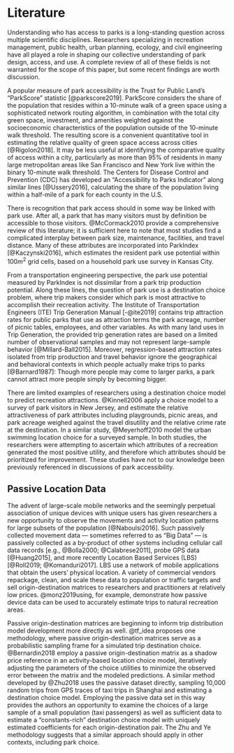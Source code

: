 # Literature

Understanding who has access to parks is a long-standing question across
multiple scientific disciplines. Researchers specializing in recreation
management, public health, urban planning, ecology, and civil engineering have
all played a role in shaping our collective understanding of park design,
access, and use. A complete review of all of these fields is not warranted for
the scope of this paper, but some recent findings are worth discussion.

A popular measure of park accessibility is the Trust for Public Land’s
“ParkScore” statistic [@parkscore2019]. ParkScore considers the share of the
population that resides within a 10-minute walk of a green space using a
sophisticated network routing algorithm, in combination with the total city
green space, investment, and amenities weighted against the socioeconomic
characteristics of the population outside of the 10-minute walk threshold. The
resulting score is a convenient quantitative tool in estimating the relative
quality of green space access across cities [@Rigolon2018]. It may be less
useful at identifying the comparative quality of access within a city,
particularly as more than 95% of residents in many large metropolitan areas like
San Francisco and New York live within the binary 10-minute walk threshold. The
Centers for Disease Control and Prevention (CDC) has developed an "Accessibility
to Parks Indicator" along similar lines [@Ussery2016], calculating the share of
the population living within a half-mile of a park for each county in the U.S.

There is recognition that park access should in some way be linked with park
use. After all, a park that has many visitors must by definition be accessible
to those visitors. @McCormack2010 provide a comprehensive review of this
literature; it is sufficient here to note that most studies find a complicated
interplay between park size, maintenance, facilities, and travel distance. Many
of these attributes are incorporated into ParkIndex [@Kaczynski2016], which
estimates the resident park use potential within $100 m^2$ grid cells, based on
a household park use survey in Kansas City.

From a transportation engineering perspective, the park use potential measured
by ParkIndex is not dissimilar from a park trip production potential. Along
these lines, the question of park use is a destination choice problem, where
trip makers consider which park is most attractive to accomplish their
recreation activity. The Institute of Transportation Engineers (ITE) Trip
Generation Manual [-@ite2019] contains trip attraction rates for public parks
that use as attraction terms the park acreage, number of picnic tables,
employees, and other variables. As with many land uses in Trip Generation, the
provided trip generation rates are based on a limited number of observational
samples and may not represent large-sample behavior [@Millard-Ball2015].
Moreover, regression-based attraction rates isolated from trip production and
travel behavior ignore the geographical and behavioral contexts in which people
actually make trips to parks [@Barnard1987]: Though more people may come to
larger parks, a park cannot attract more people simply by becoming bigger.

There are limited examples of researchers using a destination choice model to
predict recreation attractions. @Kinnell2006 apply a choice model to a survey
of park visitors in New Jersey, and estimate the relative attractiveness of park
attributes including playgrounds, picnic areas, and park acreage weighed against
the travel disutility and the relative crime rate at the destination. In a
similar study, @Meyerhoff2010 model the urban swimming location choice for a
surveyed sample. In both studies, the researchers were attempting to ascertain
which attributes of a recreation generated the most positive utility, and
therefore which attributes should be prioritized for improvement. These studies
have not to our knowledge been previously referenced in discussions of park
accessibility.

## Passive Location Data

The advent of large-scale mobile networks and the seemingly perpetual
association of unique devices with unique users has given researchers a new
opportunity to observe the movements and activity location patterns for large
subsets of the population [@Naboulsi2016]. Such passively collected movement
data --- sometimes referred to as “Big Data” --- is passively collected as a
by-product of other systems including cellular call data records  [e.g.,
@Bolla2000; @Calabrese2011], probe GPS data [@Huang2015], and more recently
Location Based Services (LBS) [@Roll2019; @Komanduri2017]. LBS use a network of
mobile applications that obtain the users’ physical location. A variety of
commercial vendors repackage, clean, and scale these data to population or
traffic targets and sell origin-destination matrices to researchers and
practitioners at relatively low prices. @monz2019using, for example, demonstrate
how passive device data can be used to accurately estimate trips to natural
recreation areas.

Passive origin-destination matrices are beginning to inform trip distribution
model development more directly as well. @tf_idea proposes one methodology,
where passive origin-destination matrices serve as a probabilistic sampling
frame for a simulated trip destination choice. @Bernardin2018 employ a passive
origin-destination matrix as a shadow price reference in an activity-based
location choice model, iteratively adjusting the parameters of the choice
utilities to minimize the observed error between the matrix and the modeled
predictions. A similar method developed by @Zhu2018 uses the passive dataset
directly, sampling 10,000 random trips from GPS traces of taxi trips in Shanghai
and estimating a destination choice model. Employing the passive data set in
this way provides the authors an opportunity to examine the choices of a
large sample of a small population (taxi passengers) as well as sufficient data
to estimate a “constants-rich” destination choice model with uniquely estimated
coefficients for each origin-destination pair. The Zhu and Ye methodology
suggests that a similar approach should apply in other contexts, including park
choice.